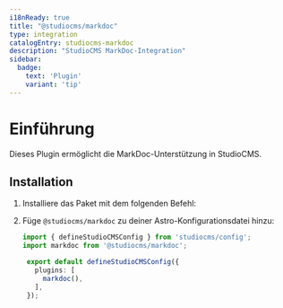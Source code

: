 ```yaml
---
i18nReady: true
title: "@studiocms/markdoc"
type: integration
catalogEntry: studiocms-markdoc
description: "StudioCMS MarkDoc-Integration"
sidebar:
  badge: 
    text: 'Plugin'
    variant: 'tip'
---
```



# Einführung

Dieses Plugin ermöglicht die MarkDoc-Unterstützung in StudioCMS.

## Installation

1. Installiere das Paket mit dem folgenden Befehl:

   <PackageManagers pkg="@studiocms/markdoc" />

2. Füge `@studiocms/markdoc` zu deiner Astro-Konfigurationsdatei hinzu:

   ```ts twoslash title="studiocms.config.mjs" ins={2, 6}
   import { defineStudioCMSConfig } from 'studiocms/config';
   import markdoc from '@studiocms/markdoc';

    export default defineStudioCMSConfig({
      plugins: [
        markdoc(),
      ],
    });
   ```